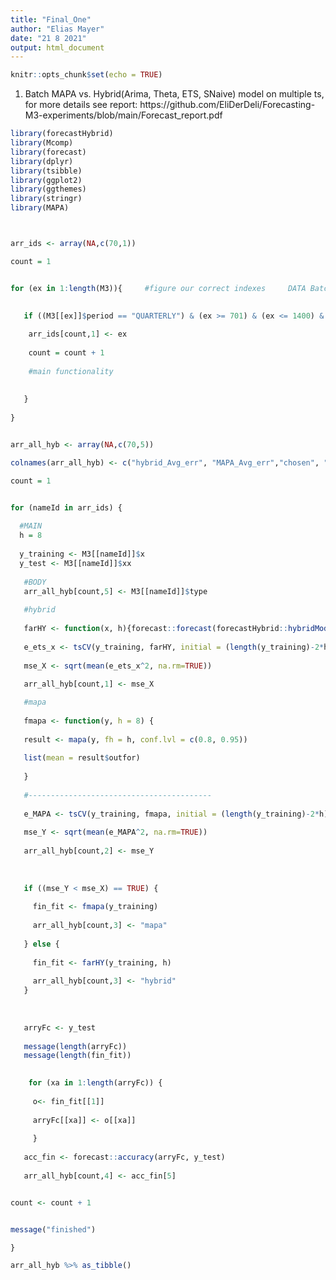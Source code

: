 ```yaml
---
title: "Final_One"
author: "Elias Mayer"
date: "21 8 2021"
output: html_document
---
```


```r
knitr::opts_chunk$set(echo = TRUE)
```

1. Batch MAPA vs. Hybrid(Arima, Theta, ETS, SNaive) model on multiple ts, for more details see report: https://github.com/EliDerDeli/Forecasting-M3-experiments/blob/main/Forecast_report.pdf 

```r

library(forecastHybrid)
library(Mcomp)
library(forecast)
library(dplyr)
library(tsibble)
library(ggplot2)
library(ggthemes)
library(stringr)
library(MAPA)



arr_ids <- array(NA,c(70,1))

count = 1 


for (ex in 1:length(M3)){     #figure our correct indexes     DATA Batch
    

   if ((M3[[ex]]$period == "QUARTERLY") & (ex >= 701) & (ex <= 1400) & (ex %% 10 == 2)) {
     
    arr_ids[count,1] <- ex
       
    count = count + 1
     
    #main functionality
    
    
   }
  
}


arr_all_hyb <- array(NA,c(70,5))

colnames(arr_all_hyb) <- c("hybrid_Avg_err", "MAPA_Avg_err","chosen", "MAPE","type")

count = 1


for (nameId in arr_ids) {
  
  #MAIN
  h = 8
  
  y_training <- M3[[nameId]]$x  
  y_test <- M3[[nameId]]$xx
  
   #BODY
   arr_all_hyb[count,5] <- M3[[nameId]]$type
  
   #hybrid
  
   farHY <- function(x, h){forecast::forecast(forecastHybrid::hybridModel(y_training, models= "aefz"), h = h)}
   
   e_ets_x <- tsCV(y_training, farHY, initial = (length(y_training)-2*h))
   
   mse_X <- sqrt(mean(e_ets_x^2, na.rm=TRUE))
   
   arr_all_hyb[count,1] <- mse_X

   #mapa
   
   fmapa <- function(y, h = 8) {
   
   result <- mapa(y, fh = h, conf.lvl = c(0.8, 0.95))
   
   list(mean = result$outfor)
   
   }
   
   #-----------------------------------------
   
   e_MAPA <- tsCV(y_training, fmapa, initial = (length(y_training)-2*h))
   
   mse_Y <- sqrt(mean(e_MAPA^2, na.rm=TRUE))
   
   arr_all_hyb[count,2] <- mse_Y
   
   
   
   if ((mse_Y < mse_X) == TRUE) {
     
     fin_fit <- fmapa(y_training)
     
     arr_all_hyb[count,3] <- "mapa"
     
   } else {
     
     fin_fit <- farHY(y_training, h)
     
     arr_all_hyb[count,3] <- "hybrid"
   }
   
   
   
   arryFc <- y_test
   
   message(length(arryFc))
   message(length(fin_fit))
    

    for (xa in 1:length(arryFc)) {
      
     o<- fin_fit[[1]]  
  
     arryFc[[xa]] <- o[[xa]]
 
     }
   
   acc_fin <- forecast::accuracy(arryFc, y_test)
   
   arr_all_hyb[count,4] <- acc_fin[5]


count <- count + 1 


message("finished")

}

arr_all_hyb %>% as_tibble()

```


